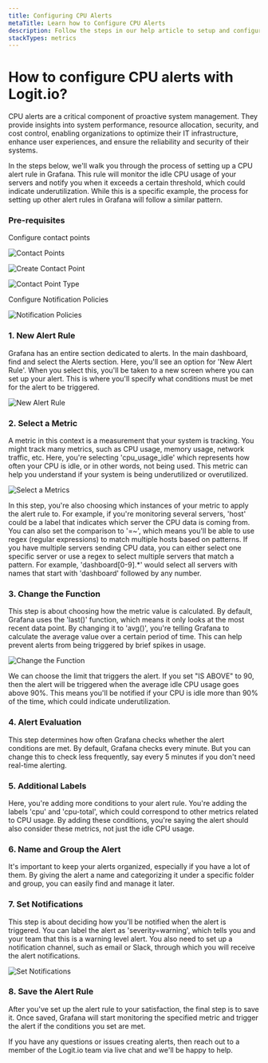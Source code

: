 ```yaml
---
title: Configuring CPU Alerts
metaTitle: Learn how to Configure CPU Alerts
description: Follow the steps in our help article to setup and configure CPU alerts to send notifications from Logit.io
stackTypes: metrics
---
```


# How to configure CPU alerts with Logit.io?

CPU alerts are a critical component of proactive system management. They provide insights into system performance, resource allocation, security, and cost control, enabling organizations to optimize their IT infrastructure, enhance user experiences, and ensure the reliability and security of their systems.

In the steps below, we'll walk you through the process of setting up a CPU alert rule in Grafana. This rule will monitor the idle CPU usage of your servers and notify you when it exceeds a certain threshold, which could indicate underutilization. While this is a specific example, the process for setting up other alert rules in Grafana will follow a similar pattern.

### Pre-requisites

Configure contact points

![Contact Points](@/images/help/infrastructure-metrics/contact-points.png)

![Create Contact Point](@/images/help/infrastructure-metrics/create-contact-point.png)

![Contact Point Type](@/images/help/infrastructure-metrics/contact-point-type.png)

Configure Notification Policies

![Notification Policies](@/images/help/infrastructure-metrics/notification-policies.png)

### 1. New Alert Rule

Grafana has an entire section dedicated to alerts. In the main dashboard, find and select the Alerts section. Here, you'll see an option for 'New Alert Rule'. When you select this, you'll be taken to a new screen where you can set up your alert. This is where you'll specify what conditions must be met for the alert to be triggered.

![New Alert Rule](@/images/help/infrastructure-metrics/new-alert-rule.png)

### 2. Select a Metric

A metric in this context is a measurement that your system is tracking. You might track many metrics, such as CPU usage, memory usage, network traffic, etc. Here, you're selecting 'cpu_usage_idle' which represents how often your CPU is idle, or in other words, not being used. This metric can help you understand if your system is being underutilized or overutilized.

![Select a Metrics](@/images/help/infrastructure-metrics/select-metric.png)

In this step, you're also choosing which instances of your metric to apply the alert rule to. For example, if you're monitoring several servers, 'host' could be a label that indicates which server the CPU data is coming from. You can also set the comparison to '=~', which means you'll be able to use regex (regular expressions) to match multiple hosts based on patterns. If you have multiple servers sending CPU data, you can either select one specific server or use a regex to select multiple servers that match a pattern. For example, 'dashboard[0-9].\*' would select all servers with names that start with 'dashboard' followed by any number.

### 3. Change the Function

This step is about choosing how the metric value is calculated. By default, Grafana uses the 'last()' function, which means it only looks at the most recent data point. By changing it to 'avg()', you're telling Grafana to calculate the average value over a certain period of time. This can help prevent alerts from being triggered by brief spikes in usage.

![Change the Function](@/images/help/infrastructure-metrics/change-function.png)

We can choose the limit that triggers the alert. If you set "IS ABOVE" to 90, then the alert will be triggered when the average idle CPU usage goes above 90%. This means you'll be notified if your CPU is idle more than 90% of the time, which could indicate underutilization.

### 4. Alert Evaluation

This step determines how often Grafana checks whether the alert conditions are met. By default, Grafana checks every minute. But you can change this to check less frequently, say every 5 minutes if you don't need real-time alerting.

### 5. Additional Labels

Here, you're adding more conditions to your alert rule. You're adding the labels 'cpu' and 'cpu-total', which could correspond to other metrics related to CPU usage. By adding these conditions, you're saying the alert should also consider these metrics, not just the idle CPU usage.

### 6. Name and Group the Alert

It's important to keep your alerts organized, especially if you have a lot of them. By giving the alert a name and categorizing it under a specific folder and group, you can easily find and manage it later.

### 7. Set Notifications

This step is about deciding how you'll be notified when the alert is triggered. You can label the alert as 'severity=warning', which tells you and your team that this is a warning level alert. You also need to set up a notification channel, such as email or Slack, through which you will receive the alert notifications.

![Set Notifications](@/images/help/infrastructure-metrics/set-notifications.png)

### 8. Save the Alert Rule

After you've set up the alert rule to your satisfaction, the final step is to save it. Once saved, Grafana will start monitoring the specified metric and trigger the alert if the conditions you set are met.

If you have any questions or issues creating alerts, then reach out to a member of the Logit.io team via live chat and we'll be happy to help.
